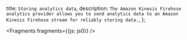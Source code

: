   title: `Storing analytics data`,
  description: `The Amazon Kinesis Firehose analytics provider allows you to send analytics data to an Amazon Kinesis Firehose stream for reliably storing data.`,
};


<Fragments fragments={{js: js0}} />
